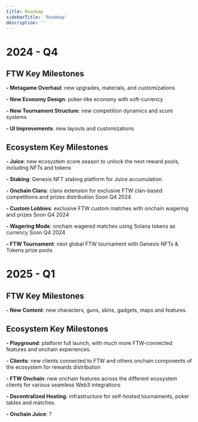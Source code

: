 ```yaml
---
title: Roadmap
sidebarTitle: 'Roadmap'
description: ''
---
```


# 2024 - Q4
## FTW Key Milestones
**- Metagame Overhaul**: new upgrades, materials, and customizations

**- New Economy Design**: poker-like economy with soft-currency

**- New Tournament Structure**: new competition dynamics and score systems

**- UI Improvements**: new layouts and customizations

## Ecosystem Key Milestones
**- Juice**: new ecosystem score season to unlock the next reward pools, including NFTs and tokens

**- Staking**: Genesis NFT staking platform for Juice accumulation 

**- Onchain Clans**: clans extension for exclusive FTW clan-based competitions and prizes distribution 
    <Card title="Onchain Clans" icon="circle-plus" href="clans">
    Soon Q4 2024
  </Card>

**- Custom Lobbies**: exclusive FTW custom matches with onchain wagering and prizes 
    <Card title="Custom Lobbies" icon="circle-plus" href="custom-lobbies">
    Soon Q4 2024
  </Card>

**- Wagering Mode**: onchain wagered matches using Solana tokens as currency
    <Card title="Wagering" icon="bullseye-arrow" href="wagering">
        Soon Q4 2024
  </Card>

**- FTW Tournament**: next global FTW tournament with Genesis NFTs & Tokens prize pools

# 2025 - Q1
## FTW Key Milestones
**- New Content**: new characters, guns, skins, gadgets, maps and features.  

## Ecosystem Key Milestones
**- Playground**: platform full launch, with much more FTW-connected features and onchain experiences.

**- Clients**: new clients connected to FTW and others onchain components of the ecosystem for rewards distribution

**- FTW Onchain**: new onchain features across the different ecosystem clients for various seamless Web3 integrations

**- Decentralized Hosting**: infrastructure for self-hosted tournaments, poker tables and matches.

**- Onchain Juice**: ?